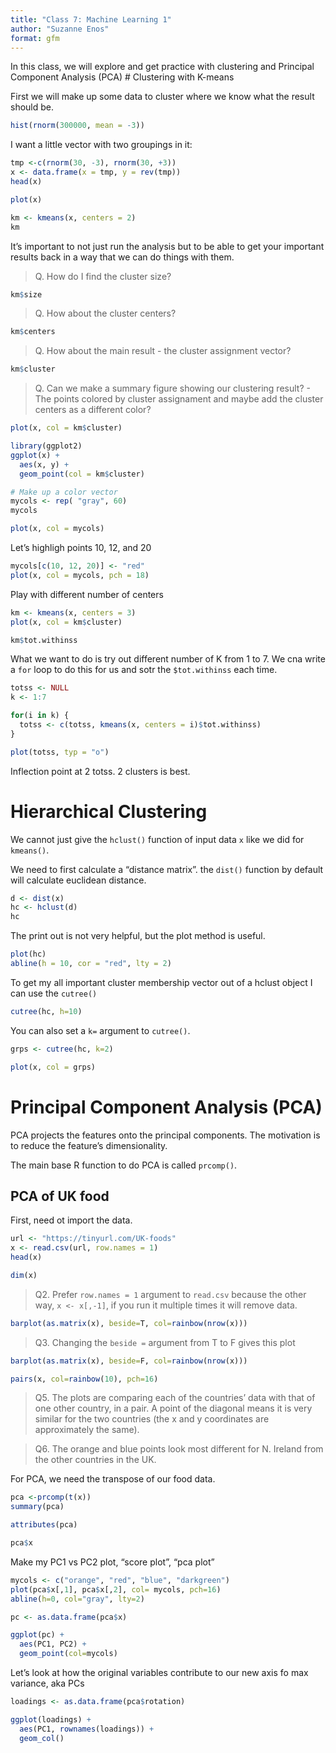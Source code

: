 ```yaml
---
title: "Class 7: Machine Learning 1"
author: "Suzanne Enos"
format: gfm
---
```

In this class, we will explore and get practice with clustering and Principal Component Analysis (PCA)
# Clustering with K-means

First we will make up some data to cluster where we know what the result should be.

```r
hist(rnorm(300000, mean = -3))
```

I want a little vector with two groupings in it:

```r
tmp <-c(rnorm(30, -3), rnorm(30, +3))
x <- data.frame(x = tmp, y = rev(tmp))
head(x)
```

```r
plot(x)
```

```r
km <- kmeans(x, centers = 2)
km
```
It's important to not just run the analysis but to be able to get your important results back in a way that we can do things with them.

> Q. How do I find the cluster size?

```r
km$size
```

> Q. How about the cluster centers?

```r
km$centers
```

> Q. How about the main result - the cluster assignment vector?

```r
km$cluster
```

> Q. Can we make a summary figure showing our clustering result?
- The points colored by cluster assignament and maybe add the cluster centers as a different color?

```r
plot(x, col = km$cluster)
```

```r
library(ggplot2)
ggplot(x) + 
  aes(x, y) +
  geom_point(col = km$cluster)
```
```r
# Make up a color vector
mycols <- rep( "gray", 60)
mycols
```

```r
plot(x, col = mycols)
```

Let's highligh points 10, 12, and 20
```r
mycols[c(10, 12, 20)] <- "red"
plot(x, col = mycols, pch = 18)
```

Play with different number of centers
```r
km <- kmeans(x, centers = 3)
plot(x, col = km$cluster)
```

```r
km$tot.withinss
```

What we want to do is try out different number of K from 1 to 7. We cna write a `for` loop to do this for us and sotr the `$tot.withinss` each time.

```r
totss <- NULL
k <- 1:7

for(i in k) {
  totss <- c(totss, kmeans(x, centers = i)$tot.withinss)
}
```

```r
plot(totss, typ = "o")
```

Inflection point at 2 totss. 2 clusters is best.

# Hierarchical Clustering

We cannot just give the `hclust()` function of input data `x` like we did for `kmeans()`.

We need to first calculate a "distance matrix". the `dist()` function by default will calculate euclidean distance.

```r
d <- dist(x)
hc <- hclust(d)
hc
```

The print out is not very helpful, but the plot method is useful.

```r
plot(hc)
abline(h = 10, cor = "red", lty = 2)
```

To get my all important cluster membership vector out of a hclust object I can use the `cutree()`
```r
cutree(hc, h=10)
```

You can also set a `k=` argument to `cutree()`.

```r
grps <- cutree(hc, k=2)
```

```r
plot(x, col = grps)
```

# Principal Component Analysis (PCA)
PCA projects the features onto the principal components. The motivation is to reduce the feature's dimensionality.

The main base R function to do PCA is called `prcomp()`.

## PCA of UK food

First, need ot import the data.
```r
url <- "https://tinyurl.com/UK-foods"
x <- read.csv(url, row.names = 1)
head(x)
```

```r
dim(x)
```

>Q2. Prefer `row.names = 1` argument to `read.csv` because the other way, `x <- x[,-1]`, if you run it multiple times it will remove data.

```r
barplot(as.matrix(x), beside=T, col=rainbow(nrow(x)))
```
>Q3. Changing the `beside =` argument from T to F gives this plot

```r
barplot(as.matrix(x), beside=F, col=rainbow(nrow(x)))
```

```r
pairs(x, col=rainbow(10), pch=16)
```

>Q5. The plots are comparing each of the countries' data with that of one other country, in a pair. A point of the diagonal means it is very similar for the two countries (the x and y coordinates are approximately the same).

>Q6. The orange and blue points look most different for N. Ireland from the other countries in the UK.

For PCA, we need the transpose of our food data.

```r
pca <-prcomp(t(x))
summary(pca)
```

```r
attributes(pca)
```

```r
pca$x
```

Make my PC1 vs PC2 plot, "score plot", "pca plot"

```r
mycols <- c("orange", "red", "blue", "darkgreen")
plot(pca$x[,1], pca$x[,2], col= mycols, pch=16)
abline(h=0, col="gray", lty=2)
```

```r
pc <- as.data.frame(pca$x)

ggplot(pc) +
  aes(PC1, PC2) +
  geom_point(col=mycols)
```

Let's look at how the original variables contribute to our new axis fo max variance, aka PCs
```r
loadings <- as.data.frame(pca$rotation)

ggplot(loadings) +
  aes(PC1, rownames(loadings)) +
  geom_col()
```

